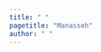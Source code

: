 ```yaml
---
title: " "
pagetitle: "Manasseh"
author: " "
---
```


<link rel="stylesheet" href="styles.css" type="text/css">


